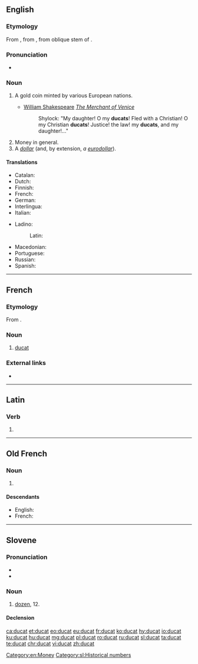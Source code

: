 ==English==

===Etymology===
From {{etyl|fro|en}} {{term|ducat|lang=fro}}, from {{etyl|ML.|en}} {{term|ducatus|lang=la}}, from oblique stem of {{term|dux||duke; leader|lang=la}}.

===Pronunciation===
* {{IPA|lang=en|/ˈdʌkət/}}

===Noun===
{{wikipedia}}
{{en-noun}}

# {{context|historical|lang=en}} A gold coin minted by various European nations.
#* [[w:William Shakespeare|William Shakespeare]] ''[[w:The Merchant of Venice|The Merchant of Venice]]''
#*: Shylock: "My daughter! O my '''ducats'''! Fled with a Christian! O my Christian '''ducats'''! Justice! the law! my '''ducats''', and my daughter!..."
# Money in general.
# A ''[[dollar]]'' (and, by extension, ''a [[euro|eurodollar]]'').

====Translations====
{{trans-top|historical gold coin}}
* Catalan: {{t+|ca|ducat|m}}
* Dutch: {{t+|nl|dukaat|m}}
* Finnish: {{t|fi|dukaatti}}
* French: {{t+|fr|ducat|m}}
* German: {{t|de|Dukat|m}}
* Interlingua: {{t|ia|ducato}}
* Italian: {{t+|it|ducato}}
{{trans-mid}}
* Ladino:
*: Latin: {{t|lad|dukado|m}}
* Macedonian: {{t|mk|дукат|m|tr=dúkat}}
* Portuguese: {{t+|pt|ducado|m}}
* Russian: {{t+|ru|дукат|m|tr=dukát}}
* Spanish: {{t+|es|ducado|m}}
{{trans-bottom}}

[[Category:en:Money]]

----

==French==

===Etymology===
From {{etyl|it|fr}} {{term|ducato|lang=it}}.

===Noun===
{{fr-noun|m}}

# [[#English|ducat]]

===External links===
* {{R:TLFi}}

----

==Latin==

===Verb===
{{la-verb-form|dūcat}}

# {{conjugation of|dūcō||3|s|pres|act|sub|lang=la}}

----

==Old French==

===Noun===
{{fro-noun|m|ducatz|ducatz}}

# {{l|en|ducat}} {{gloss|historical coin}}

====Descendants====
* English: {{l|en|ducat}} {{qualifier|borrowed}}
* French: {{l|fr|ducat}}

----

==Slovene==

===Pronunciation===
* {{IPA|lang=sl|/ˈdùːtsat/|/ˈdúːtsat/}}
* {{sl-tonal|dúcat|dȗcat}}

===Noun===
{{sl-noun|dúcat|m-in|dúcata|dúcati}}

# [[dozen]], 12.

====Declension====
{{sl-decl-noun-m|dúcat}}

[[Category:sl:Historical numbers]]

[[ca:ducat]]
[[et:ducat]]
[[eo:ducat]]
[[eu:ducat]]
[[fr:ducat]]
[[ko:ducat]]
[[hy:ducat]]
[[io:ducat]]
[[ku:ducat]]
[[hu:ducat]]
[[mg:ducat]]
[[pl:ducat]]
[[ro:ducat]]
[[ru:ducat]]
[[sl:ducat]]
[[ta:ducat]]
[[te:ducat]]
[[chr:ducat]]
[[vi:ducat]]
[[zh:ducat]]